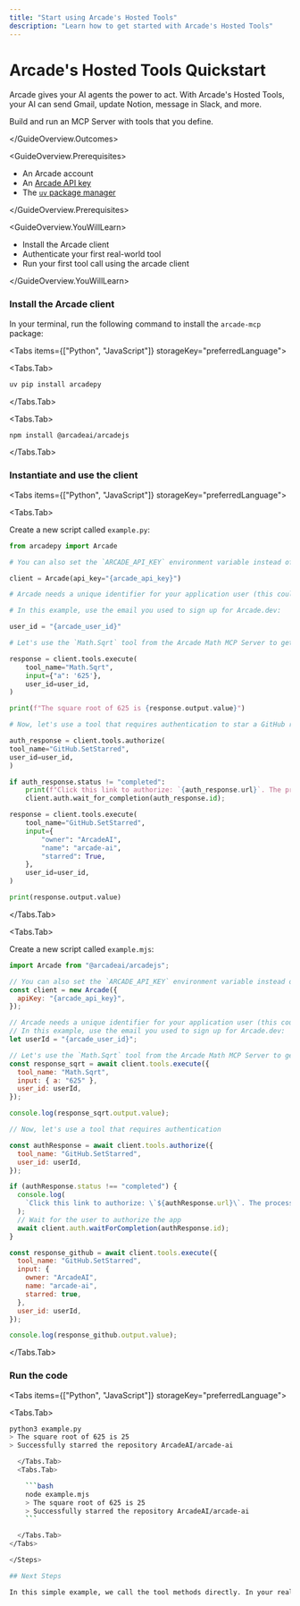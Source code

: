 ```yaml
---
title: "Start using Arcade's Hosted Tools"
description: "Learn how to get started with Arcade's Hosted Tools"
---
```



# Arcade's Hosted Tools Quickstart

Arcade gives your AI agents the power to act. With Arcade's Hosted Tools, your AI can send Gmail, update Notion, message in Slack, and more.

<GuideOverview>
<GuideOverview.Outcomes>

Build and run an MCP Server with tools that you define.

</GuideOverview.Outcomes>

<GuideOverview.Prerequisites>

- An <SignupLink linkLocation="docs:call-tools-directly">Arcade account</SignupLink>
- An [Arcade API key](/home/api-keys)
- The [`uv` package manager](https://docs.astral.sh/uv/getting-started/installation/)

</GuideOverview.Prerequisites>

<GuideOverview.YouWillLearn>

- Install the Arcade client
- Authenticate your first real-world tool
- Run your first tool call using the arcade client

</GuideOverview.YouWillLearn>
</GuideOverview>

<Steps>

### Install the Arcade client

In your terminal, run the following command to install the `arcade-mcp` package:

<Tabs items={["Python", "JavaScript"]} storageKey="preferredLanguage">

  <Tabs.Tab>

```bash
uv pip install arcadepy
```

  </Tabs.Tab>

  <Tabs.Tab>

```bash
npm install @arcadeai/arcadejs
```

  </Tabs.Tab>

</Tabs>

### Instantiate and use the client

<Tabs items={["Python", "JavaScript"]} storageKey="preferredLanguage">

<Tabs.Tab>

Create a new script called `example.py`:

```python filename="example.py"
from arcadepy import Arcade

# You can also set the `ARCADE_API_KEY` environment variable instead of passing it as a parameter.

client = Arcade(api_key="{arcade_api_key}")

# Arcade needs a unique identifier for your application user (this could be an email address, a UUID, etc).

# In this example, use the email you used to sign up for Arcade.dev:

user_id = "{arcade_user_id}"

# Let's use the `Math.Sqrt` tool from the Arcade Math MCP Server to get the square root of a number.

response = client.tools.execute(
    tool_name="Math.Sqrt",
    input={"a": '625'},
    user_id=user_id,
)

print(f"The square root of 625 is {response.output.value}")

# Now, let's use a tool that requires authentication to star a GitHub repository

auth_response = client.tools.authorize(
tool_name="GitHub.SetStarred",
user_id=user_id,
)

if auth_response.status != "completed":
    print(f"Click this link to authorize: `{auth_response.url}`. The process will continue once you have authorized the app." ) # Wait for the user to authorize the app
    client.auth.wait_for_completion(auth_response.id);

response = client.tools.execute(
    tool_name="GitHub.SetStarred",
    input={
        "owner": "ArcadeAI",
        "name": "arcade-ai",
        "starred": True,
    },
    user_id=user_id,
)

print(response.output.value)

```

</Tabs.Tab>

<Tabs.Tab>

Create a new script called `example.mjs`:

```javascript filename="example.mjs"
import Arcade from "@arcadeai/arcadejs";

// You can also set the `ARCADE_API_KEY` environment variable instead of passing it as a parameter.
const client = new Arcade({
  apiKey: "{arcade_api_key}",
});

// Arcade needs a unique identifier for your application user (this could be an email address, a UUID, etc).
// In this example, use the email you used to sign up for Arcade.dev:
let userId = "{arcade_user_id}";

// Let's use the `Math.Sqrt` tool from the Arcade Math MCP Server to get the square root of a number.
const response_sqrt = await client.tools.execute({
  tool_name: "Math.Sqrt",
  input: { a: "625" },
  user_id: userId,
});

console.log(response_sqrt.output.value);

// Now, let's use a tool that requires authentication

const authResponse = await client.tools.authorize({
  tool_name: "GitHub.SetStarred",
  user_id: userId,
});

if (authResponse.status !== "completed") {
  console.log(
    `Click this link to authorize: \`${authResponse.url}\`. The process will continue once you have authorized the app.`
  );
  // Wait for the user to authorize the app
  await client.auth.waitForCompletion(authResponse.id);
}

const response_github = await client.tools.execute({
  tool_name: "GitHub.SetStarred",
  input: {
    owner: "ArcadeAI",
    name: "arcade-ai",
    starred: true,
  },
  user_id: userId,
});

console.log(response_github.output.value);
```

</Tabs.Tab>

</Tabs>

### Run the code

<Tabs items={["Python", "JavaScript"]} storageKey="preferredLanguage">

  <Tabs.Tab>

```bash
python3 example.py
> The square root of 625 is 25
> Successfully starred the repository ArcadeAI/arcade-ai

  </Tabs.Tab>
  <Tabs.Tab>

    ```bash
    node example.mjs 
    > The square root of 625 is 25 
    > Successfully starred the repository ArcadeAI/arcade-ai
    ```

  </Tabs.Tab>
</Tabs>

</Steps>

## Next Steps

In this simple example, we call the tool methods directly. In your real applications and agents, you'll likely be letting the LLM decide which tools to call - lean more about using Arcade with Frameworks in the [Frameworks](/home/langchain/use-arcade-tools) section, or [how to build your own tools](/home/build-tools/create-a-mcp-server).
